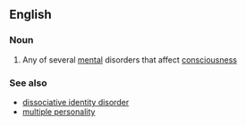 ==English==

===Noun===
{{en-noun|sg=[[dissociative]] [[disorder]]}}

# Any of several [[mental]] disorders that affect [[consciousness]]

===See also===
*[[dissociative identity disorder]]
*[[multiple personality]]